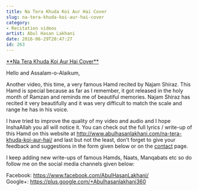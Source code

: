 ```yaml
---
title: Na Tera Khuda Koi Aur Hai Cover
slug: na-tera-khuda-koi-aur-hai-cover
category: 
- Recitation videos
artist: Abul Hasan Lakhani
date: 2016-06-29T20:47:27
id: 263
---
```


<p><span style="text-decoration: underline;">**Na Tera Khuda Koi Aur Hai Cover**</span></p>
<p>Hello and Assalam-o-Alaikum,</p>
<p>Another video, this time, a very famous Hamd recited by Najam Shiraz. This Hamd is special because as far as I remember, it got released in the holy month of Ramzan and reminds me of beautiful memories. Najam Shiraz has recited it very beautifully and it was very difficult to match the scale and range he has in his voice.</p>
<p>I have tried to improve the quality of my video and audio and I hope InshaAllah you all will notice it. You can check out the full lyrics / write-up of this Hamd on this website at <a href="http://www.abulhasanlakhani.com/na-tera-khuda-koi-aur-hai/">http://www.abulhasanlakhani.com/na-tera-khuda-koi-aur-hai/</a> and last but not the least, don’t forget to give your feedback and suggestions in the form given below or on the <a href="http://www.abulhasanlakhani.com/contact/">contact</a> page.</p>
<p>I keep adding new write-ups of famous Hamds, Naats, Manqabats etc so do follow me on the social media channels given below:</p>
<p>Facebook: <a href="https://www.facebook.com/AbulHasanLakhani/">https://www.facebook.com/AbulHasanLakhani/</a><br />
Google+: <a href="https://plus.google.com/+Abulhasanlakhani360">https://plus.google.com/+Abulhasanlakhani360</a></p>
<p> </p>